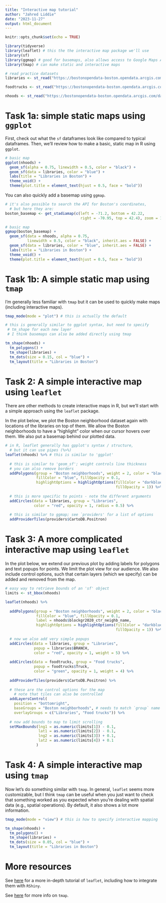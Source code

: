 ```yaml
---
title: "Interactive map tutorial"
author: "Jahred Liddie"
date: "2023-11-27"
output: html_document
---
```


```r
knitr::opts_chunk$set(echo = TRUE)

library(tidyverse)
library(leaflet) # this the the interactive map package we'll use
library(sf)
library(ggmap) # good for basemaps, also allows access to Google Maps API
library(tmap) # can make static and interactive maps

# read practice datasets
libraries <- st_read("https://bostonopendata-boston.opendata.arcgis.com/datasets/boston::public-libraries.geojson?where=1=1&outSR=%7B%22latestWkid%22%3A2249%2C%22wkid%22%3A102686%7D")

foodtrucks <- st_read("https://bostonopendata-boston.opendata.arcgis.com/datasets/boston::food-truck-schedule.geojson?where=1=1&outSR=%7B%22latestWkid%22%3A3857%2C%22wkid%22%3A102100%7D")

nhoods <- st_read("https://bostonopendata-boston.opendata.arcgis.com/datasets/boston::boston-neighborhood-boundaries-approximated-by-2020-census-block-groups.geojson?where=1=1&outSR=%7B%22latestWkid%22%3A2249%2C%22wkid%22%3A102686%7D")

```

# Task 1a: simple static maps using `ggplot`

First, check out what the `sf` dataframes look like compared to typical dataframes. Then, we'll review how to make a basic, static map in R using `ggplot`.

```r

# basic map
ggplot(nhoods) +
  geom_sf(alpha = 0.75, linewidth = 0.5, color = "black") +
  geom_sf(data = libraries, color = "blue") +
  labs(title = "Libraries in Boston") +
  theme_void() +
  theme(plot.title = element_text(hjust = 0.5, face = "bold"))

```

You can also quickly add a basemap using `ggmap`.

```r
# it's also possible to search the API for Boston's coordinates, 
  # but here they are:
boston_basemap <- get_stadiamap(c(left = -71.2, bottom = 42.22, 
                                  right = -70.95, top = 42.4), zoom = 12)

# basic map
ggmap(boston_basemap) +
  geom_sf(data = nhoods, alpha = 0.75, 
          linewidth = 0.5, color = "black", inherit.aes = FALSE) +
  geom_sf(data = libraries, color = "blue", inherit.aes = FALSE) +
  labs(title = "Libraries in Boston") +
  theme_void() +
  theme(plot.title = element_text(hjust = 0.5, face = "bold"))

```

# Task 1b: A simple static map using `tmap`

I'm generally less familiar with `tmap` but it can be used to quickly make maps (including interactive maps).

```r

tmap_mode(mode = "plot") # this is actually the default

# this is generally similar to ggplot syntax, but need to specify
 # tm_shape for each new layer
 # I think basemaps can also be added directly using tmap

tm_shape(nhoods) +
  tm_polygons() +
  tm_shape(libraries) +
  tm_dots(size = 0.15, col = "blue") +
  tm_layout(title = "Libraries in Boston")


```

# Task 2: A simple interactive map using `leaflet`

There are other methods to create interactive maps in R, but we'll start with a simple approach using the `leaflet` package.

In the plot below, we plot the Boston neighborhood dataset again with locations of the libraries on top of them. We allow the Boston neighborhoods to have a "highlight" color when our cursor hovers over them. We also put a basemap behind our plotted data.

```r

# in R, leaflet generally has gpplot's syntax / structure, 
  # but it can use pipes (%>%)
leaflet(nhoods) %>% # this is similar to 'ggplot' 
  
  # this is similar to 'geom_sf'; weight controls line thickness
  # you can also remove borders
  addPolygons(group = "Boston neighborhoods", weight = 2, color = "black", 
              fillColor = "blue", fillOpacity = 0.1,
              highlightOptions = highlightOptions(fillColor = "darkblue", 
                                                  fillOpacity = 1)) %>%
  
  # this is more specific to points - note the different arguments
  addCircles(data = libraries, group = "Libraries",
             color = "red", opacity = 1, radius = 0.5) %>%
  
  # this is similar to ggmap; see `providers' for a list of options
  addProviderTiles(providers$CartoDB.Positron)

```

# Task 3: A more complicated interactive map using `leaflet`

In the plot below, we extend our previous plot by adding labels for polygons and text popups for points. We limit the plot view for our audience. We also include control options, such that certain layers (which we specify) can be added and removed from the map.

```r

# easy way to retrieve bounds of an 'sf' object
limits <- st_bbox(nhoods)

leaflet(nhoods) %>% 
  
  addPolygons(group = "Boston neighborhoods", weight = 2, color = "black", 
              fillColor = "blue", fillOpacity = 0.1,
              label = nhoods$blockgr2020_ctr_neighb_name,
              highlightOptions = highlightOptions(fillColor = "darkblue", 
                                                  fillOpacity = 1)) %>%
  
  # now we also add very simple popups
  addCircles(data = libraries, group = "Libraries",
             popup = libraries$BRANCH,
             color = "red", opacity = 1, weight = 5) %>%
  
  addCircles(data = foodtrucks, group = "Food trucks",
             popup = foodtrucks$Truck,
             color = "green", opacity = 1, weight = 4) %>%
  
  addProviderTiles(providers$CartoDB.Positron) %>%
  
  # these are the control options for the map
    # note that tiles can also be controlled
  addLayersControl(
    position = "bottomright",
    baseGroups = "Boston neighborhoods", # needs to match `group` name above
    overlayGroups = c("Libraries", "Food trucks")) %>%
  
  # now add bounds to map to limit scrolling
  setMaxBounds(lng1 = as.numeric(limits[1]) - 0.1,
               lat1 = as.numeric(limits[2]) - 0.1,
               lng2 = as.numeric(limits[3]) + 0.1,
               lat2 = as.numeric(limits[4]) + 0.1
              )

```

# Task 4: A simple interactive map using `tmap`

Now let's do something similar with `tmap`. In general, `leaflet` seems more customizable, but I think `tmap` can be useful when you just want to check that something worked as you expected when you're dealing with spatial data (e.g., spatial operations). By default, it also shows a lot more information.

```r

tmap_mode(mode = "view") # this is how to specify interactive mapping

tm_shape(nhoods) +
  tm_polygons() +
  tm_shape(libraries) +
  tm_dots(size = 0.05, col = "blue") +
  tm_layout(title = "Libraries in Boston")

```

# More resources

See [here](https://rstudio.github.io/leaflet/) for a more in-depth tutorial of `leaflet`, including how to integrate them with `RShiny`.

See [here](https://cran.r-project.org/web/packages/tmap/vignettes/tmap-getstarted.html) for more info on `tmap`.
